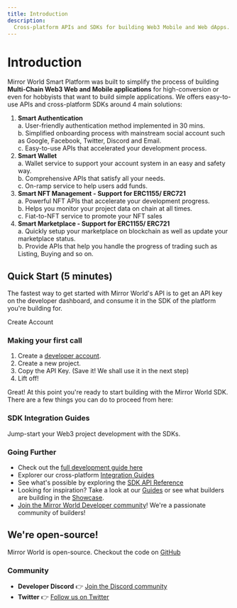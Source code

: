 ```yaml
---
title: Introduction
description:
  Cross-platform APIs and SDKs for building Web3 Mobile and Web dApps.
---
```


# Introduction

Mirror World Smart Platform was built to simplify the process of building **Multi-Chain Web3 Web and Mobile applications** for high-conversion or even for hobbyists that want to build simple applications. We offers easy-to-use APIs and cross-platform SDKs around 4 main solutions:

1. **Smart Authentication**  
    a. User-friendly authentication method implemented in 30 mins.  
    b. Simplified onboarding process with mainstream social account such as Google, Facebook, Twitter, Discord and Email.  
    c. Easy-to-use APIs that accelerated your development process.  
2. **Smart Wallet**  
    a. Wallet service to support your account system in an easy and safety way.  
    b. Comprehensive APIs that satisfy all your needs.  
    c. On-ramp service to help users add funds.  
3. **Smart NFT Management - Support for ERC1155/ ERC721**  
    a. Powerful NFT APIs that accelerate your development progress.  
    b. Helps you monitor your project data on chain at all times.  
    c. Fiat-to-NFT service to promote your NFT sales  
4. **Smart Marketplace - Support for ERC1155/ ERC721**  
    a. Quickly setup your marketplace on blockchain as well as update your marketplace status.  
    b. Provide APIs that help you handle the progress of trading such as Listing, Buying and so on.  


## Quick Start (5 minutes)

The fastest way to get started with Mirror World's API is to get an API key on the developer dashboard, and consume it in the SDK of the platform you're building for.

<InlineButtonLink size="sm" href="https://app.mirrorworld.fun" px={3}>
  Create Account
</InlineButtonLink>

### Making your first call

1. Create a [developer account](https://app.mirrorworld.fun).
2. Create a new project.
3. Copy the API Key. (Save it! We shall use it in the next step)
4. Lift off!

<CodeSnippet id="introduction/first-call.mdx" />

Great! At this point you're ready to start building with the Mirror World SDK. There are a few things you can do to proceed from here:

### SDK Integration Guides
Jump-start your Web3 project development with the SDKs.
<IntegrationCardsMinimal />

### Going Further
- Check out the [full development guide here](/overview/development-guide)
- Explorer our cross-platform [Integration Guides](/integration)
- See what's possible by exploring the [SDK API Reference](/api-reference)
- Looking for inspiration? Take a look at our [Guides](/guides) or see what builders are building in the [Showcase](/showcase).
- [Join the Mirror World Developer community](https://mirrorworld.fun/discord)! We're a passionate community of builders!

## We're open-source!
Mirror World is open-source. Checkout the code on [GitHub](https://mirrorworld.fun/github) 

### Community
- **Developer Discord** 👉
  [Join the Discord community](https://mirrorworld.fun/discord)
- **Twitter** 👉 [Follow us on Twitter](https://mirrorworld.fun/twitter)

